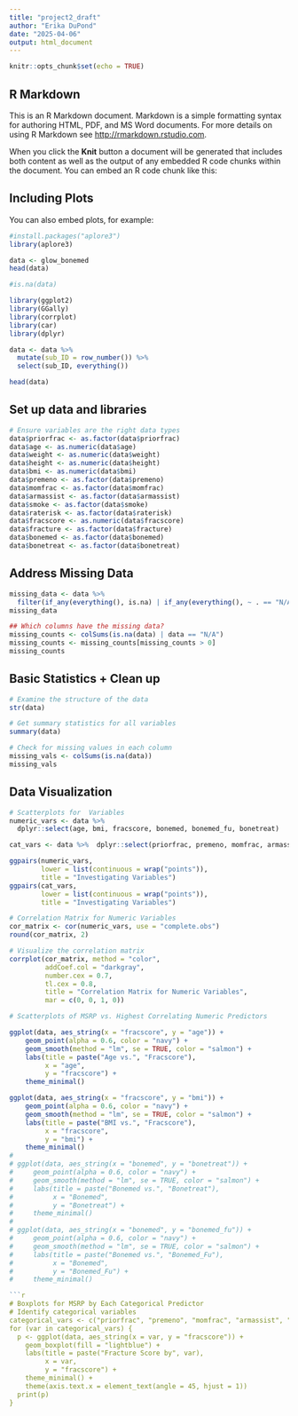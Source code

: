 ---
title: "project2_draft"
author: "Erika DuPond"
date: "2025-04-06"
output: html_document
---

```{r setup, include=FALSE}
knitr::opts_chunk$set(echo = TRUE)
```

## R Markdown

This is an R Markdown document. Markdown is a simple formatting syntax for authoring HTML, PDF, and MS Word documents. For more details on using R Markdown see <http://rmarkdown.rstudio.com>.

When you click the **Knit** button a document will be generated that includes both content as well as the output of any embedded R code chunks within the document. You can embed an R code chunk like this:


## Including Plots

You can also embed plots, for example:
```{r pressure, echo=FALSE}
#install.packages("aplore3")
library(aplore3)

data <- glow_bonemed
head(data)

#is.na(data)
```

```{r}
library(ggplot2)
library(GGally)
library(corrplot)
library(car)
library(dplyr)

data <- data %>%
  mutate(sub_ID = row_number()) %>%
  select(sub_ID, everything())

head(data)
```


## Set up data and libraries
```{r}
# Ensure variables are the right data types
data$priorfrac <- as.factor(data$priorfrac)
data$age <- as.numeric(data$age)
data$weight <- as.numeric(data$weight)
data$height <- as.numeric(data$height)
data$bmi <- as.numeric(data$bmi)
data$premeno <- as.factor(data$premeno)
data$momfrac <- as.factor(data$momfrac)
data$armassist <- as.factor(data$armassist)
data$smoke <- as.factor(data$smoke)
data$raterisk <- as.factor(data$raterisk)
data$fracscore <- as.numeric(data$fracscore)
data$fracture <- as.factor(data$fracture)
data$bonemed <- as.factor(data$bonemed)
data$bonetreat <- as.factor(data$bonetreat)
```

## Address Missing Data 
```{r}
missing_data <- data %>%
  filter(if_any(everything(), is.na) | if_any(everything(), ~ . == "N/A"))
missing_data

## Which columns have the missing data?
missing_counts <- colSums(is.na(data) | data == "N/A")
missing_counts <- missing_counts[missing_counts > 0]
missing_counts
```

## Basic Statistics + Clean up
```{r}
# Examine the structure of the data
str(data)

# Get summary statistics for all variables
summary(data)

# Check for missing values in each column
missing_vals <- colSums(is.na(data))
missing_vals
```

## Data Visualization
```{r}
# Scatterplots for  Variables
numeric_vars <- data %>% 
  dplyr::select(age, bmi, fracscore, bonemed, bonemed_fu, bonetreat)

cat_vars <- data %>%  dplyr::select(priorfrac, premeno, momfrac, armassist, smoke, raterisk, fracture)
```


```{r}
ggpairs(numeric_vars,
        lower = list(continuous = wrap("points")),
        title = "Investigating Variables")
ggpairs(cat_vars,
        lower = list(continuous = wrap("points")),
        title = "Investigating Variables")
```


```{r}
# Correlation Matrix for Numeric Variables
cor_matrix <- cor(numeric_vars, use = "complete.obs")
round(cor_matrix, 2)

# Visualize the correlation matrix
corrplot(cor_matrix, method = "color",
         addCoef.col = "darkgray",
         number.cex = 0.7,
         tl.cex = 0.8,
         title = "Correlation Matrix for Numeric Variables",
         mar = c(0, 0, 1, 0))
```

```{r}
# Scatterplots of MSRP vs. Highest Correlating Numeric Predictors

ggplot(data, aes_string(x = "fracscore", y = "age")) +
    geom_point(alpha = 0.6, color = "navy") +
    geom_smooth(method = "lm", se = TRUE, color = "salmon") +
    labs(title = paste("Age vs.", "Fracscore"),
         x = "age",
         y = "fracscore") +
    theme_minimal()

ggplot(data, aes_string(x = "fracscore", y = "bmi")) +
    geom_point(alpha = 0.6, color = "navy") +
    geom_smooth(method = "lm", se = TRUE, color = "salmon") +
    labs(title = paste("BMI vs.", "Fracscore"),
         x = "fracscore",
         y = "bmi") +
    theme_minimal()
# 
# ggplot(data, aes_string(x = "bonemed", y = "bonetreat")) +
#     geom_point(alpha = 0.6, color = "navy") +
#     geom_smooth(method = "lm", se = TRUE, color = "salmon") +
#     labs(title = paste("Bonemed vs.", "Bonetreat"),
#          x = "Bonemed",
#          y = "Bonetreat") +
#     theme_minimal()
# 
# ggplot(data, aes_string(x = "bonemed", y = "bonemed_fu")) +
#     geom_point(alpha = 0.6, color = "navy") +
#     geom_smooth(method = "lm", se = TRUE, color = "salmon") +
#     labs(title = paste("Bonemed vs.", "Bonemed_Fu"),
#          x = "Bonemed",
#          y = "Bonemed_Fu") +
#     theme_minimal()

```{r}
# Boxplots for MSRP by Each Categorical Predictor
# Identify categorical variables
categorical_vars <- c("priorfrac", "premeno", "momfrac", "armassist", "smoke", "raterisk")
for (var in categorical_vars) {
  p <- ggplot(data, aes_string(x = var, y = "fracscore")) +
    geom_boxplot(fill = "lightblue") +
    labs(title = paste("Fracture Score by", var),
         x = var,
         y = "fracscore") +
    theme_minimal() +
    theme(axis.text.x = element_text(angle = 45, hjust = 1))
  print(p)
}
```
